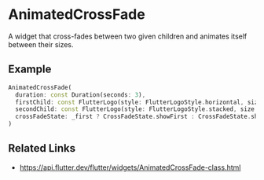 

<Meta of={AnimatedCrossFadeStories} />

# AnimatedCrossFade

A widget that cross-fades between two given children and animates itself between their sizes.

## Example

```dart liveslice=AnimatedCrossFade
AnimatedCrossFade(
  duration: const Duration(seconds: 3),
  firstChild: const FlutterLogo(style: FlutterLogoStyle.horizontal, size: 100.0),
  secondChild: const FlutterLogo(style: FlutterLogoStyle.stacked, size: 100.0),
  crossFadeState: _first ? CrossFadeState.showFirst : CrossFadeState.showSecond,
)
```

## Related Links

- https://api.flutter.dev/flutter/widgets/AnimatedCrossFade-class.html
